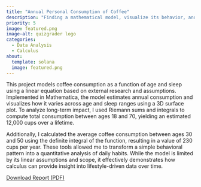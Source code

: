 ```yaml
---
title: "Annual Personal Consumption of Coffee"
description: "Finding a mathematical model, visualize its behavior, and explore how integrals and Riemann sums can help estimate average coffee consumption over a given age range."
priority: 5
image: featured.png
image-alt: quizgrader logo
categories:
  - Data Analysis
  - Calculus
about:
  template: solana
  image: featured.png
---
```


This project models coffee consumption as a function of age and sleep using a linear equation based on external research and assumptions. Implemented in Mathematica, the model estimates annual consumption and visualizes how it varies across age and sleep ranges using a 3D surface plot. To analyze long-term impact, I used Riemann sums and integrals to compute total consumption between ages 18 and 70, yielding an estimated 12,000 cups over a lifetime.

Additionally, I calculated the average coffee consumption between ages 30 and 50 using the definite integral of the function, resulting in a value of 230 cups per year. These tools allowed me to transform a simple behavioral pattern into a quantitative analysis of daily habits. While the model is limited by its linear assumptions and scope, it effectively demonstrates how calculus can provide insight into lifestyle-driven data over time.

<a href="Project 3.pdf" download> Download Report (PDF)</a>

</p>
